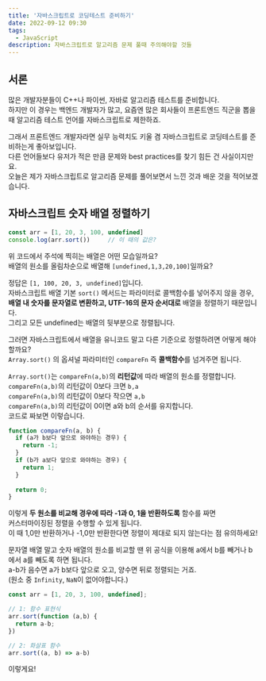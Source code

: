 ```yaml
---
title: '자바스크립트로 코딩테스트 준비하기'
date: 2022-09-12 09:30
tags:
  - JavaScript
description: 자바스크립트로 알고리즘 문제 풀때 주의해야할 것들
---
```


## 서론

많은 개발자분들이 C++나 파이썬, 자바로 알고리즘 테스트를 준비합니다.  
하지만 이 경우는 백엔드 개발자가 많고, 요즘엔 많은 회사들이 프론트엔드 직군을 뽑을 때 
알고리즘 테스트 언어를 자바스크립트로 제한하죠. 

그래서 프론트엔드 개발자라면 실무 능력치도 키울 겸 자바스크립트로 코딩테스트를 준비하는게 좋아보입니다.  
다른 언어들보다 유저가 적은 만큼 문제와 best practices를 찾기 힘든 건 사실이지만요.  
오늘은 제가 자바스크립트로 알고리즘 문제를 풀어보면서 느낀 것과 배운 것을 적어보겠습니다.

## 자바스크립트 숫자 배열 정렬하기

```JavaScript
const arr = [1, 20, 3, 100, undefined]
console.log(arr.sort())     // 이 때의 값은?
```

위 코드에서 주석에 찍히는 배열은 어떤 모습일까요?  
배열의 원소를 올림차순으로 배열해 `[undefined,1,3,20,100]`일까요? 

정답은 `[1, 100, 20, 3, undefined]`입니다.  
자바스크립트 배열 기본 `sort()` 메서드는 파라미터로 콜백함수를 넣어주지 않을 경우, 
**배열 내 숫자를 문자열로 변환하고, UTF-16의 문자 순서대로** 배열을 정렬하기 때문입니다.  
그리고 모든 undefined는 배열의 뒷부분으로 정렬됩니다. 

그러면 자바스크립트에서 배열을 유니코드 말고 다른 기준으로 정렬하려면 어떻게 해야할까요?  
`Array.sort()` 의 옵셔널 파라미터인 `compareFn` 즉 **콜백함수**를 넘겨주면 됩니다.

`Array.sort()`는 `compareFn(a,b)`의 **리턴값**에 따라 배열의 원소를 정렬합니다.  
`compareFn(a,b)`의 리턴값이 0보다 크면 `b,a`  
`compareFn(a,b)`의 리턴값이 0보다 작으면 `a,b`  
`compareFn(a,b)`의 리턴값이 0이면 a와 b의 순서를 유지합니다.  
코드로 짜보면 이렇습니다.

```JavaScript
function compareFn(a, b) {
  if (a가 b보다 앞으로 와야하는 경우) {
    return -1;
  }
  if (b가 a보다 앞으로 와야하는 경우) {
    return 1;
  }
  
  return 0;
}
```

이렇게 **두 원소를 비교해 경우에 따라 -1과 0, 1을 반환하도록** 함수를 짜면  
커스터마이징된 정렬을 수행할 수 있게 됩니다.  
이 때 1,0만 반환하거나 -1,0만 반환한다면 정렬이 제대로 되지 않는다는 점 유의하세요!

문자열 배열 말고 숫자 배열의 원소를 비교할 땐 위 공식을 이용해 
a에서 b를 빼거나 b에서 a를 빼도록 하면 됩니다.  
a-b가 음수면 a가 b보다 앞으로 오고, 양수면 뒤로 정렬되는 거죠.  
(원소 중 `Infinity`, `NaN`이 없어야합니다.)

```JavaScript
const arr = [1, 20, 3, 100, undefined];

// 1: 함수 표현식
arr.sort(function (a,b) {
  return a-b;
})

// 2: 화살표 함수
arr.sort((a, b) => a-b)
```

이렇게요!

